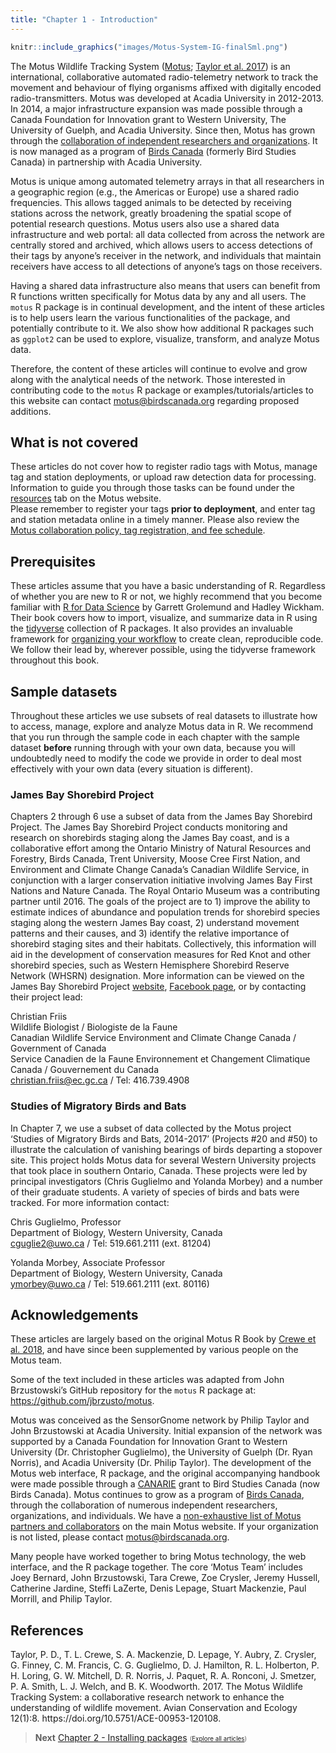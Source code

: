 ```yaml
---
title: "Chapter 1 - Introduction"
---
```


```r
knitr::include_graphics("images/Motus-System-IG-finalSml.png")
```


The Motus Wildlife Tracking System ([Motus](https://www.motus.org); [Taylor et al. 2017](#references)) is an international, collaborative automated radio-telemetry network to track the movement and behaviour of flying organisms affixed with digitally encoded radio-transmitters. 
Motus was developed at Acadia University in 2012-2013. 
In 2014, a major infrastructure expansion was made possible through a Canada Foundation for Innovation grant to Western University, The University of Guelph, and Acadia University. 
Since then, Motus has grown through the [collaboration of independent researchers and organizations](https://motus.org/about/). 
It is now managed as a program of [Birds Canada](https://www.birdscanada.org) (formerly Bird Studies Canada) in partnership with Acadia University. 

Motus is unique among automated telemetry arrays in that all researchers in a geographic region (e.g., the Americas or Europe) use a shared radio frequencies. 
This allows tagged animals to be detected by receiving stations across the network, greatly broadening the spatial scope of potential research questions. 
Motus users also use a shared data infrastructure and web portal: all data collected from across the network are centrally stored and archived, which allows users to access detections of their tags by anyone's receiver in the network, and individuals that maintain receivers have access to all detections of anyone's tags on those receivers.

Having a shared data infrastructure also means that users can benefit from R functions written specifically for Motus data by any and all users. 
The `motus` R package is in continual development, and the intent of these articles is to help users learn the various functionalities of the package, and potentially contribute to it. 
We also show how additional R packages such as `ggplot2` can be used to explore, visualize, transform, and analyze Motus data. 

Therefore, the content of these articles will continue to evolve and grow along with the analytical needs of the network. 
Those interested in contributing code to the `motus` R package or examples/tutorials/articles to this website can contact <motus@birdscanada.org> regarding proposed additions.  

## What is not covered

These articles do not cover how to register radio tags with Motus, manage tag and station deployments, or upload raw detection data for processing.
Information to guide you through those tasks can be found under the [resources](https://motus.org/resources/) tab on the Motus website.  
Please remember to register your tags **prior to deployment**, and enter tag and station metadata online in a timely manner. 
Please also review the [Motus collaboration policy, tag registration, and fee schedule](https://motus.org/policy/).

## Prerequisites

These articles assume that you have a basic understanding of R. 
Regardless of whether you are new to R or not, we highly recommend that you become familiar with [R for Data Science](http://r4ds.had.co.nz/) by Garrett Grolemund and Hadley Wickham. 
Their book covers how to import, visualize, and summarize data in R using the [tidyverse](https://www.tidyverse.org/) collection of R packages. 
It also provides an invaluable framework for [organizing your workflow](http://r4ds.had.co.nz/workflow-projects.html) to create clean, reproducible code. 
We follow their lead by, wherever possible, using the tidyverse framework throughout this book.

## Sample datasets

Throughout these articles we use subsets of real datasets to illustrate how to access, manage, explore and analyze Motus data in R. 
We recommend that you run through the sample code in each chapter with the sample dataset **before** running through with your own data, because you will undoubtedly need to modify the code we provide in order to deal most effectively with your own data (every situation is different).

### James Bay Shorebird Project
Chapters 2 through 6 use a subset of data from the James Bay Shorebird Project. 
The James Bay Shorebird Project conducts monitoring and research on shorebirds staging along the James Bay coast, and is a collaborative effort among the Ontario Ministry of Natural Resources and Forestry, Birds Canada, Trent University, Moose Cree First Nation, and Environment and Climate Change Canada's Canadian Wildlife Service, in conjunction with a larger conservation initiative involving James Bay First Nations and Nature Canada. 
The Royal Ontario Museum was a contributing partner until 2016. 
The goals of the project are to 
1) improve the ability to estimate indices of abundance and population trends for shorebird species staging along the western James Bay coast, 
2) understand movement patterns and their causes, and 
3) identify the relative importance of shorebird staging sites and their habitats. Collectively, this information will aid in the development of conservation measures for Red Knot and other shorebird species, such as Western Hemisphere Shorebird Reserve Network (WHSRN) designation. 
More information can be viewed on the 
James Bay Shorebird Project [website](https://www.jamesbayshorebirdproject.com/), 
[Facebook page](https://www.facebook.com/jamesbayshorebirdproject/), 
or by contacting their project lead:

Christian Friis  
Wildlife Biologist / Biologiste de la Faune   
Canadian Wildlife Service Environment and Climate Change Canada / Government of Canada   
Service Canadien de la Faune Environnement et Changement Climatique Canada / Gouvernement du Canada  
<christian.friis@ec.gc.ca> / Tel: 416.739.4908

### Studies of Migratory Birds and Bats
In Chapter 7, we use a subset of data collected by the Motus project 'Studies of Migratory Birds and Bats, 2014-2017' (Projects #20 and #50) to illustrate the calculation of vanishing bearings of birds departing a stopover site. 
This project holds Motus data for several Western University projects that took place in southern Ontario, Canada. 
These projects were led by principal investigators (Chris Guglielmo and Yolanda Morbey) and a number of their graduate students. 
A variety of species of birds and bats were tracked. 
For more information contact:

Chris Guglielmo, Professor    
Department of Biology, Western University, Canada   
<cguglie2@uwo.ca> / Tel: 519.661.2111 (ext. 81204)

Yolanda Morbey, Associate Professor  
Department of Biology, Western University, Canada  
<ymorbey@uwo.ca> / Tel: 519.661.2111 (ext. 80116)

## Acknowledgements

These articles are largely based on the original Motus R Book by [Crewe et al. 2018](https://motus.org/motusRBook/archives/MotusRBook2018-01.pdf), and have since been supplemented by various people on the Motus team.

Some of the text included in these articles was adapted from John Brzustowski's GitHub repository for the `motus` R package at: <https://github.com/jbrzusto/motus>.

Motus was conceived as the SensorGnome network by Philip Taylor and John Brzustowski at Acadia University. 
Initial expansion of the network was supported by a Canada Foundation for Innovation Grant to Western University (Dr. Christopher Guglielmo), the University of Guelph (Dr. Ryan Norris), and Acadia University (Dr. Philip Taylor). 
The development of the Motus web interface, R package, and the original accompanying handbook were made possible through a [CANARIE](https://www.canarie.ca/) grant to Bird Studies Canada (now Birds Canada).
Motus continues to grow as a program of [Birds Canada](https://www.birdscanada.org/), through the collaboration of numerous independent researchers, organizations, and individuals. 
We have a [non-exhaustive list of Motus partners and collaborators](https://motus.org/data/partners.jsp) on the main Motus website. 
If your organization is not listed, please contact <motus@birdscanada.org>.

Many people have worked together to bring Motus technology, the web interface, and the R package together.
The core 'Motus Team' includes Joey Bernard, John Brzustowski, Tara Crewe, Zoe Crysler, Jeremy Hussell, Catherine Jardine, Steffi LaZerte, Denis Lepage, Stuart Mackenzie, Paul Morrill, and Philip Taylor.

## References

Taylor, P. D., T. L. Crewe, S. A. Mackenzie, D. Lepage, Y. Aubry, Z. Crysler, G. Finney, C. M. Francis, C. G. Guglielmo, D. J. Hamilton, R. L. Holberton, P. H. Loring, G. W. Mitchell, D. R. Norris, J. Paquet, R. A. Ronconi, J. Smetzer, P. A. Smith, L. J. Welch, and B. K. Woodworth. 2017. The Motus Wildlife Tracking System: a collaborative research network to enhance the understanding of wildlife movement. Avian Conservation and Ecology 12(1):8. https://doi.org/10.5751/ACE-00953-120108.

> **Next** [Chapter 2 - Installing packages](02-installing-packages.html)
> <span style = "font-size: 70%">(<a href = "index.html">Explore all articles</a>)</span>
